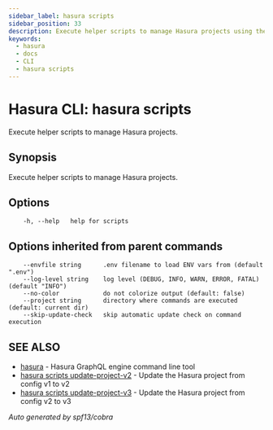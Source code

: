 ```yaml
---
sidebar_label: hasura scripts
sidebar_position: 33
description: Execute helper scripts to manage Hasura projects using the Hasura CLI
keywords:
  - hasura
  - docs
  - CLI
  - hasura scripts
---
```


# Hasura CLI: hasura scripts

Execute helper scripts to manage Hasura projects.

## Synopsis

Execute helper scripts to manage Hasura projects.

## Options

```
    -h, --help   help for scripts
```

## Options inherited from parent commands

```
    --envfile string      .env filename to load ENV vars from (default ".env")
    --log-level string    log level (DEBUG, INFO, WARN, ERROR, FATAL) (default "INFO")
    --no-color            do not colorize output (default: false)
    --project string      directory where commands are executed (default: current dir)
    --skip-update-check   skip automatic update check on command execution
```

## SEE ALSO

- [hasura](/graphql/core/hasura-cli/hasura.mdx) - Hasura GraphQL engine command line tool
- [hasura scripts update-project-v2](/graphql/core/hasura-cli/hasura_scripts_update-project-v2.mdx) - Update the Hasura project from config v1 to v2
- [hasura scripts update-project-v3](/graphql/core/hasura-cli/hasura_scripts_update-project-v3.mdx) - Update the Hasura project from config v2 to v3

_Auto generated by spf13/cobra_
